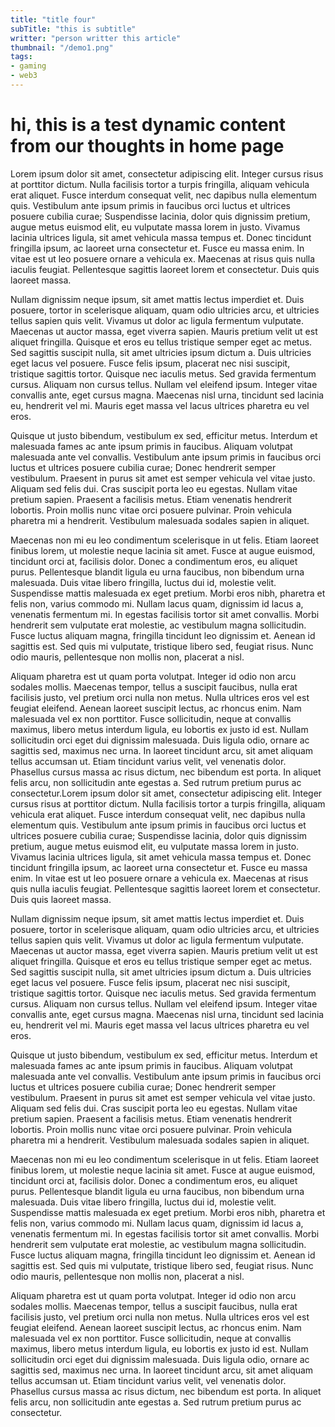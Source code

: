 ---
title: "title four"
subTitle: "this is subtitle"
writter: "person writter this article"
thumbnail: "/demo1.png"
tags: 
- gaming
- web3
---

# hi, this is a test dynamic content from our thoughts in home page

Lorem ipsum dolor sit amet, consectetur adipiscing elit. Integer cursus risus at porttitor dictum. Nulla facilisis tortor a turpis fringilla, aliquam vehicula erat aliquet. Fusce interdum consequat velit, nec dapibus nulla elementum quis. Vestibulum ante ipsum primis in faucibus orci luctus et ultrices posuere cubilia curae; Suspendisse lacinia, dolor quis dignissim pretium, augue metus euismod elit, eu vulputate massa lorem in justo. Vivamus lacinia ultrices ligula, sit amet vehicula massa tempus et. Donec tincidunt fringilla ipsum, ac laoreet urna consectetur et. Fusce eu massa enim. In vitae est ut leo posuere ornare a vehicula ex. Maecenas at risus quis nulla iaculis feugiat. Pellentesque sagittis laoreet lorem et consectetur. Duis quis laoreet massa.

Nullam dignissim neque ipsum, sit amet mattis lectus imperdiet et. Duis posuere, tortor in scelerisque aliquam, quam odio ultricies arcu, et ultricies tellus sapien quis velit. Vivamus ut dolor ac ligula fermentum vulputate. Maecenas ut auctor massa, eget viverra sapien. Mauris pretium velit ut est aliquet fringilla. Quisque et eros eu tellus tristique semper eget ac metus. Sed sagittis suscipit nulla, sit amet ultricies ipsum dictum a. Duis ultricies eget lacus vel posuere. Fusce felis ipsum, placerat nec nisi suscipit, tristique sagittis tortor. Quisque nec iaculis metus. Sed gravida fermentum cursus. Aliquam non cursus tellus. Nullam vel eleifend ipsum. Integer vitae convallis ante, eget cursus magna. Maecenas nisl urna, tincidunt sed lacinia eu, hendrerit vel mi. Mauris eget massa vel lacus ultrices pharetra eu vel eros.

Quisque ut justo bibendum, vestibulum ex sed, efficitur metus. Interdum et malesuada fames ac ante ipsum primis in faucibus. Aliquam volutpat malesuada ante vel convallis. Vestibulum ante ipsum primis in faucibus orci luctus et ultrices posuere cubilia curae; Donec hendrerit semper vestibulum. Praesent in purus sit amet est semper vehicula vel vitae justo. Aliquam sed felis dui. Cras suscipit porta leo eu egestas. Nullam vitae pretium sapien. Praesent a facilisis metus. Etiam venenatis hendrerit lobortis. Proin mollis nunc vitae orci posuere pulvinar. Proin vehicula pharetra mi a hendrerit. Vestibulum malesuada sodales sapien in aliquet.

Maecenas non mi eu leo condimentum scelerisque in ut felis. Etiam laoreet finibus lorem, ut molestie neque lacinia sit amet. Fusce at augue euismod, tincidunt orci at, facilisis dolor. Donec a condimentum eros, eu aliquet purus. Pellentesque blandit ligula eu urna faucibus, non bibendum urna malesuada. Duis vitae libero fringilla, luctus dui id, molestie velit. Suspendisse mattis malesuada ex eget pretium. Morbi eros nibh, pharetra et felis non, varius commodo mi. Nullam lacus quam, dignissim id lacus a, venenatis fermentum mi. In egestas facilisis tortor sit amet convallis. Morbi hendrerit sem vulputate erat molestie, ac vestibulum magna sollicitudin. Fusce luctus aliquam magna, fringilla tincidunt leo dignissim et. Aenean id sagittis est. Sed quis mi vulputate, tristique libero sed, feugiat risus. Nunc odio mauris, pellentesque non mollis non, placerat a nisl.

Aliquam pharetra est ut quam porta volutpat. Integer id odio non arcu sodales mollis. Maecenas tempor, tellus a suscipit faucibus, nulla erat facilisis justo, vel pretium orci nulla non metus. Nulla ultrices eros vel est feugiat eleifend. Aenean laoreet suscipit lectus, ac rhoncus enim. Nam malesuada vel ex non porttitor. Fusce sollicitudin, neque at convallis maximus, libero metus interdum ligula, eu lobortis ex justo id est. Nullam sollicitudin orci eget dui dignissim malesuada. Duis ligula odio, ornare ac sagittis sed, maximus nec urna. In laoreet tincidunt arcu, sit amet aliquam tellus accumsan ut. Etiam tincidunt varius velit, vel venenatis dolor. Phasellus cursus massa ac risus dictum, nec bibendum est porta. In aliquet felis arcu, non sollicitudin ante egestas a. Sed rutrum pretium purus ac consectetur.Lorem ipsum dolor sit amet, consectetur adipiscing elit. Integer cursus risus at porttitor dictum. Nulla facilisis tortor a turpis fringilla, aliquam vehicula erat aliquet. Fusce interdum consequat velit, nec dapibus nulla elementum quis. Vestibulum ante ipsum primis in faucibus orci luctus et ultrices posuere cubilia curae; Suspendisse lacinia, dolor quis dignissim pretium, augue metus euismod elit, eu vulputate massa lorem in justo. Vivamus lacinia ultrices ligula, sit amet vehicula massa tempus et. Donec tincidunt fringilla ipsum, ac laoreet urna consectetur et. Fusce eu massa enim. In vitae est ut leo posuere ornare a vehicula ex. Maecenas at risus quis nulla iaculis feugiat. Pellentesque sagittis laoreet lorem et consectetur. Duis quis laoreet massa.

Nullam dignissim neque ipsum, sit amet mattis lectus imperdiet et. Duis posuere, tortor in scelerisque aliquam, quam odio ultricies arcu, et ultricies tellus sapien quis velit. Vivamus ut dolor ac ligula fermentum vulputate. Maecenas ut auctor massa, eget viverra sapien. Mauris pretium velit ut est aliquet fringilla. Quisque et eros eu tellus tristique semper eget ac metus. Sed sagittis suscipit nulla, sit amet ultricies ipsum dictum a. Duis ultricies eget lacus vel posuere. Fusce felis ipsum, placerat nec nisi suscipit, tristique sagittis tortor. Quisque nec iaculis metus. Sed gravida fermentum cursus. Aliquam non cursus tellus. Nullam vel eleifend ipsum. Integer vitae convallis ante, eget cursus magna. Maecenas nisl urna, tincidunt sed lacinia eu, hendrerit vel mi. Mauris eget massa vel lacus ultrices pharetra eu vel eros.

Quisque ut justo bibendum, vestibulum ex sed, efficitur metus. Interdum et malesuada fames ac ante ipsum primis in faucibus. Aliquam volutpat malesuada ante vel convallis. Vestibulum ante ipsum primis in faucibus orci luctus et ultrices posuere cubilia curae; Donec hendrerit semper vestibulum. Praesent in purus sit amet est semper vehicula vel vitae justo. Aliquam sed felis dui. Cras suscipit porta leo eu egestas. Nullam vitae pretium sapien. Praesent a facilisis metus. Etiam venenatis hendrerit lobortis. Proin mollis nunc vitae orci posuere pulvinar. Proin vehicula pharetra mi a hendrerit. Vestibulum malesuada sodales sapien in aliquet.

Maecenas non mi eu leo condimentum scelerisque in ut felis. Etiam laoreet finibus lorem, ut molestie neque lacinia sit amet. Fusce at augue euismod, tincidunt orci at, facilisis dolor. Donec a condimentum eros, eu aliquet purus. Pellentesque blandit ligula eu urna faucibus, non bibendum urna malesuada. Duis vitae libero fringilla, luctus dui id, molestie velit. Suspendisse mattis malesuada ex eget pretium. Morbi eros nibh, pharetra et felis non, varius commodo mi. Nullam lacus quam, dignissim id lacus a, venenatis fermentum mi. In egestas facilisis tortor sit amet convallis. Morbi hendrerit sem vulputate erat molestie, ac vestibulum magna sollicitudin. Fusce luctus aliquam magna, fringilla tincidunt leo dignissim et. Aenean id sagittis est. Sed quis mi vulputate, tristique libero sed, feugiat risus. Nunc odio mauris, pellentesque non mollis non, placerat a nisl.

Aliquam pharetra est ut quam porta volutpat. Integer id odio non arcu sodales mollis. Maecenas tempor, tellus a suscipit faucibus, nulla erat facilisis justo, vel pretium orci nulla non metus. Nulla ultrices eros vel est feugiat eleifend. Aenean laoreet suscipit lectus, ac rhoncus enim. Nam malesuada vel ex non porttitor. Fusce sollicitudin, neque at convallis maximus, libero metus interdum ligula, eu lobortis ex justo id est. Nullam sollicitudin orci eget dui dignissim malesuada. Duis ligula odio, ornare ac sagittis sed, maximus nec urna. In laoreet tincidunt arcu, sit amet aliquam tellus accumsan ut. Etiam tincidunt varius velit, vel venenatis dolor. Phasellus cursus massa ac risus dictum, nec bibendum est porta. In aliquet felis arcu, non sollicitudin ante egestas a. Sed rutrum pretium purus ac consectetur.